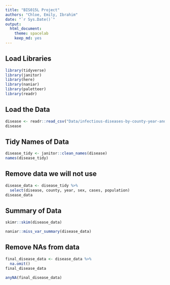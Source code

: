 ```yaml
---
title: "BIS015L Project"
authors: "Chloe, Emily, Ibrahim"
date: "`r Sys.Date()`"
output:
  html_document: 
    theme: spacelab
    keep_md: yes
---
```


## Load Libraries 

```r
library(tidyverse)
library(janitor)
library(here)
library(naniar)
library(paletteer)
library(readr)
``` 

## Load the Data
```r
disease <- readr::read_csv("Data/infectious-diseases-by-county-year-and-sex 2.csv")
disease
```

## Tidy Names of Data
```r
disease_tidy <- janitor::clean_names(disease)
names(disease_tidy)
```

## Remove data we will not use
```r
disease_data <- disease_tidy %>% 
  select(disease, county, year, sex, cases, population)
disease_data
```

## Summary of Data

```r
skimr::skim(disease_data)
```

```r
naniar::miss_var_summary(disease_data)
```

## Remove NAs from data
```r
final_disease_data <- disease_data %>% 
  na.omit()
final_disease_data
```
```r
anyNA(final_disease_data)
```


